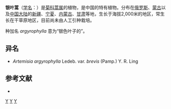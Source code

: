{{Speciesbox
| taxon = Artemisia argyrophylla
| binomial_authority = Ledeb.，1833
| subdivision_ranks =[[变种|变种]]
| subdivision =
* 银叶蒿 ''A. a.'' var. ''argyrophylla''
* [[小银叶蒿|小银叶蒿]] ''A. a.'' var. ''brevis''
}}

'''银叶蒿'''（[[学名|学名]]：{{lang|la|''Artemisia argyrophylla''}}）是[[菊科|菊科]][[蒿属|蒿属]]的植物，是中国的特有植物。分布在[[俄罗斯|俄罗斯]]、[[蒙古|蒙古]]以及[[中国大陆|中国大陆]]的[[新疆|新疆]]、[[宁夏|宁夏]]、[[内蒙古|内蒙古]]、[[甘肃|甘肃]]等地，生长于海拔2,000米的地区，常生长在干草原地区，目前尚未由人工引种栽培。

种加名 ''argyrophylla '' 意为“银色叶子的”。

== 异名 ==
* ''Artemisia argyrophylla'' Ledeb. var. ''brevis'' (Pamp.) Y. R. Ling

== 参考文献 ==
<div class="references-small">
* {{cite web| url =http://www.bioinfo.cn/db05/KmzwSpecies.php?action=view&id=2795| title =银叶蒿（原变种）| work =《中国高等植物数据库全库》| publisher =中国科学院微生物研究所| author =昆明植物研究所| accessdate =2009-02-23| deadurl =yes| archiveurl =https://web.archive.org/web/20160305062640/http://www.bioinfo.cn/db05/KmzwSpecies.php?action=view&id=2795| archivedate =2016-03-05}}
</div>

{{Taxonbar}}
[[Category:蒿属|Y]]
[[Category:中国特有植物|Y]]
[[Category:1833年描述的植物|Y]]